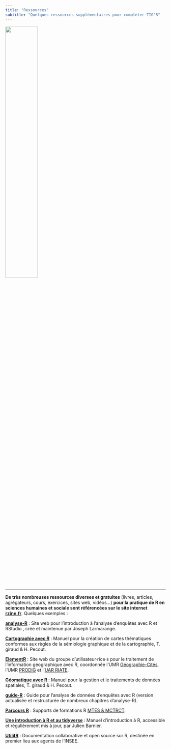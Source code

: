 ```yaml
---
title: "Ressources"
subtitle: "Quelques ressources supplémentaires pour complèter TIG'R"
---
```


::: column-margin
![](img/rzine.png){width="45%"}
:::

------------------------------------------------------------------------


**De très nombreuses ressources diverses et gratuites** (livres, articles, agrégateurs, cours, exercices, sites web, vidéos...) **pour la pratique de R en sciences humaines et sociale sont référencées sur le site internet** [**rzine.fr**](https://rzine.fr/publication/). Quelques exemples :



<i class="bi bi-diagram-2"></i> [**analyse-R**](https://larmarange.github.io/analyse-R/) : Site web pour l'introduction à l’analyse d’enquêtes avec R et RStudio , crée et maintenue par Joseph Larmarange.

<i class="bi bi-book"></i> [**Cartographie avec R**](https://rcarto.github.io/cartographie_avec_r/) : Manuel pour la création de cartes thématiques conformes aux règles de la sémiologie graphique et de la cartographie, T. giraud & H. Pecout.

<i class="bi bi-diagram-2"></i> [**ElementR**](https://elementr.netlify.app/) : Site web du groupe d'utilisateur·rice·s pour le traitement de l’information géographique avec R, coordonnée l'UMR [Géographie-Cités](https://geographie-cites.cnrs.fr/), l'UMR [PRODIG](https://www.prodig.cnrs.fr/) et l'[UAR RIATE](https://riate.cnrs.fr/). 

<i class="bi bi-book"></i> [**Géomatique avec R**](https://rcarto.github.io/geomatique_avec_r/) : Manuel pour la gestion et le traitements de données spatiales, T. giraud & H. Pecout.

<i class="bi bi-book"></i> [**guide-R**](https://larmarange.github.io/guide-R/) : Guide pour l’analyse de données d’enquêtes avec R (version actualisée et restructurée de nombreux chapitres d’analyse-R).

<i class="bi bi-diagram-2"></i> [**Parcours R**](https://mtes-mct.github.io/parcours-r/) : Supports de formations R [MTES & MCTRCT](https://www.ecologie.gouv.fr/).

<i class="bi bi-book"></i> [**Une introduction à R et au tidyverse**](https://juba.github.io/tidyverse/) : Manuel d'introduction à R, accessible et régulièrement mis à jour, par Julien Barnier.

<i class="bi bi-diagram-2"></i> [**UtilitR**](https://www.utilitr.org/) : Documentation collaborative et open source sur R, destinée en premier lieu aux agents de l’INSEE.







